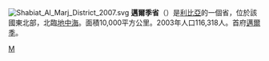 {{Multiple issues|
{{Expand language|1=en|time=2022-01-27T03:31:28+00:00}}
{{Unreferenced|time=2022-01-27T03:31:28+00:00}}
}}
[[File:Shabiat_Al_Marj_District_2007.svg|right]]
'''邁爾季省'''（{{lang-ar|المرج|}}）是[[利比亞|利比亞]]的一個省，位於該國東北部，北臨[[地中海|地中海]]。面積10,000平方公里。2003年人口116,318人。首府[[邁爾季|邁爾季]]。

{{Libya}}
{{Libya-geo-stub}}
[[Category:利比亚省份|M]]